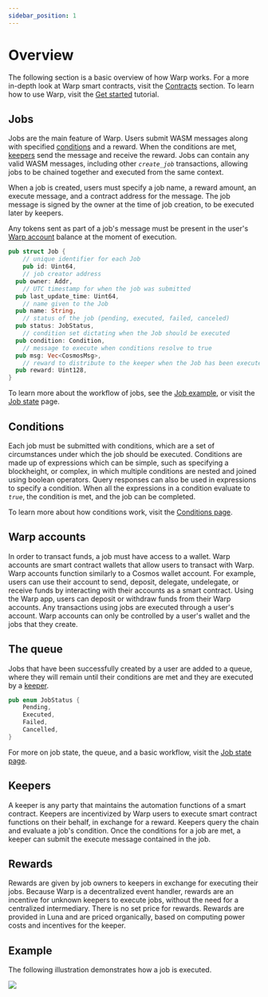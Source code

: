 ```yaml
---
sidebar_position: 1
---
```


# Overview

The following section is a basic overview of how Warp works. For a more in-depth look at Warp smart contracts, visit the [Contracts](../contracts/README.mdx) section. To learn how to use Warp, visit the [Get started](../get-started.mdx) tutorial. 

## Jobs

Jobs are the main feature of Warp. Users submit WASM messages along with specified [conditions](#conditions) and a reward. When the conditions are met, [keepers](#keepers) send the message and receive the reward. Jobs can contain any valid WASM messages, including other _`create_job`_ transactions, allowing jobs to be chained together and executed from the same context.

When a job is created, users must specify a job name, a reward amount, an execute message, and a contract address for the message. The job message is signed by the owner at the time of job creation, to be executed later by keepers. 

Any tokens sent as part of a job's message must be present in the user's [Warp account](#account) balance at the moment of execution.

```rust
pub struct Job {
	// unique identifier for each Job
	pub id: Uint64,
	// job creator address
  pub owner: Addr,
	// UTC timestamp for when the job was submitted
  pub last_update_time: Uint64,
	// name given to the Job
  pub name: String,
	// status of the job (pending, executed, failed, canceled)
  pub status: JobStatus,
	// condition set dictating when the Job should be executed
  pub condition: Condition,
	// message to execute when conditions resolve to true
  pub msg: Vec<CosmosMsg>,
	// reward to distribute to the keeper when the Job has been executed
  pub reward: Uint128,
}
```

To learn more about the workflow of jobs, see the [Job example](#example), or visit the [Job state](./state.mdx) page.

## Conditions

Each job must be submitted with conditions, which are a set of circumstances under which the job should be executed. Conditions are made up of expressions which can be simple, such as specifying a blockheight, or complex, in which multiple conditions are nested and joined using boolean operators. Query responses can also be used in expressions to specify a condition. When all the expressions in a condition evaluate to _`true`_, the condition is met, and the job can be completed. 

To learn more about how conditions work, visit the [Conditions page](./condition.mdx).

## Warp accounts

In order to transact funds, a job must have access to a wallet. Warp accounts are smart contract wallets that allow users to transact with Warp. Warp accounts function similarly to a Cosmos wallet account. For example, users can use their account to send, deposit, delegate, undelegate, or receive funds by interacting with their accounts as a smart contract. Using the Warp app, users can deposit or withdraw funds from their Warp accounts. Any transactions using jobs are executed through a user's account. Warp accounts can only be controlled by a user's wallet and the jobs that they create. 

## The queue

Jobs that have been successfully created by a user are added to a queue, where they will remain until their conditions are met and they are executed by a [keeper](#keepers). 

```rust
pub enum JobStatus {
    Pending,
    Executed,
    Failed,
    Cancelled,
}
```

For more on job state, the queue, and a basic workflow, visit the [Job state page](./state.mdx).

## Keepers

A keeper is any party that maintains the automation functions of a smart contract. Keepers are incentivized by Warp users to execute smart contract functions on their behalf, in exchange for a reward. Keepers query the chain and evaluate a job's condition. Once the conditions for a job are met, a keeper can submit the execute message contained in the job. 

## Rewards 

Rewards are given by job owners to keepers in exchange for executing their jobs. Because Warp is a decentralized event handler, rewards are an incentive for unknown keepers to execute jobs, without the need for a centralized intermediary. There is no set price for rewards. Rewards are provided in Luna and are priced organically, based on computing power costs and incentives for the keeper. 

## Example

The following illustration demonstrates how a job is executed. 

![](/img/warp/job.png)

